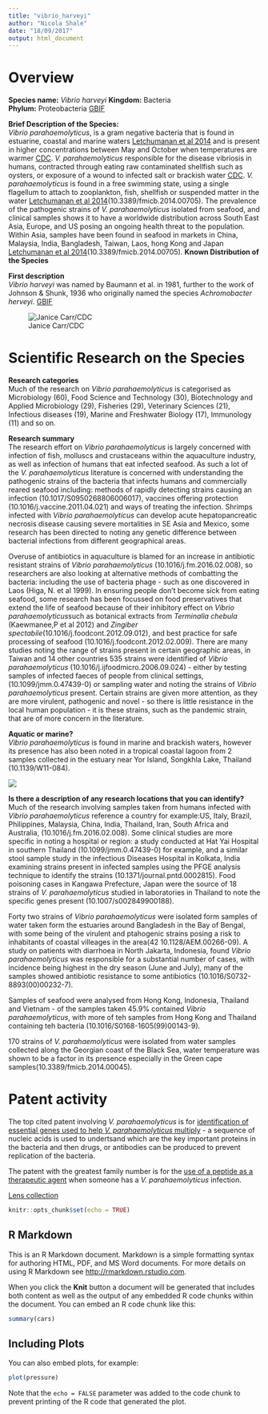 ```yaml
---
title: "vibrio_harveyi"
author: "Nicola Shale"
date: "18/09/2017"
output: html_document
---
```


# Overview

**Species name:** *Vibrio harveyi*
**Kingdom:** Bacteria   
**Phylum:** Proteobacteria [GBIF](https://www.gbif.org/species/5427692)
  
**Brief Description of the Species:**  
*Vibrio parahaemolyticus*, is a gram negative bacteria that is found in estuarine, coastal and marine waters [Letchumanan et al 2014](https://www.ncbi.nlm.nih.gov/pmc/articles/PMC4263241/) and is present in higher concentrations between May and October when temperatures are warmer [CDC](https://www.cdc.gov/vibrio/faq.html). *V. parahaemolyticus* responsible for the disease vibriosis in humans, contracted through eating raw contaminated shellfish such as oysters, or exposure of a wound to infected salt or brackish water [CDC](https://www.cdc.gov/vibrio/faq.html).
*V. parahaemolyticus* is found in a free swimming state, using a single flagellum to attach to zooplankton, fish, shellfish or suspended matter in the water [Letchumanan et al 2014](https://www.ncbi.nlm.nih.gov/pmc/articles/PMC4263241/)(10.3389/fmicb.2014.00705).
  The prevalence of the pathogenic strains of *V. parahaemolyticus* isolated from seafood, and clinical samples shows it to have a worldwide distribution across South East Asia, Europe, and US posing an ongoing health threat to the population. Within Asia, samples have been found in seafood in markets in China, Malaysia, India, Bangladesh, Taiwan, Laos, hong Kong and Japan [Letchumanan et al 2014](https://www.ncbi.nlm.nih.gov/pmc/articles/PMC4263241/)(10.3389/fmicb.2014.00705).
**Known Distribution of the Species**  

  
**First description**  
*Vibrio harveyi* was named by Baumann et al. in 1981, further to the work of Johnson & Shunk, 1936 who originally named the species *Achromobacter herveyi*. [GBIF](https://www.gbif.org/species/5427692) 
  
![Janice Carr/CDC](/Users/NicolaShale/Documents/GitHub/asean_marine/Nicky's summaries/images/Vibrio_parahaemolyticus_01 copy.png)

# Scientific Research on the Species  
  
**Research categories**  
Much of the research on *Vibrio parahaemolyticus* is categorised as Microbiology (60), Food Science and Technology (30), Biotechnology and Applied Microbiology (29), Fisheries (29), Veterinary Sciences (21), Infectious diseases (19), Marine and Freshwater Biology (17), Immunology (11) and so on.  
  
**Research summary**  
The research effort on *Vibrio parahaemolyticus* is largely concerned with infection of fish, molluscs and crustaceans within the aquaculture industry, as well as infection of humans that eat infected seafood. As such a lot of the *V. parahaemolyticus* literature is concerned with understanding the pathogenic strains of the bacteria that infects humans and commercially reared seafood including: methods of rapidly detecting strains causing an infection (10.1017/S0950268806006017), vaccines offering protection (10.1016/j.vaccine.2011.04.021) and ways of treating the infection. Shrimps infected with *Vibrio parahaemolyticus* can develop acute hepatopancreatic necrosis disease causing severe mortalities in SE Asia and Mexico, some research has been directed to noting any genetic difference between bacterial infections from different geographical areas.  

Overuse of antibiotics in aquaculture is blamed for an increase in antibiotic resistant strains of *Vibrio parahaemolyticus* (10.1016/j.fm.2016.02.008), so researchers are also looking at alternative methods of combatting the bacteria: including the use of bacteria phage - such as one discovered in Laos (Higa, N. et al 1999). In ensuring people don't become sick from eating seafood, some research has been focussed on food preservatives that extend the life of seafood because of their inhibitory effect on *Vibrio parahaemolyticus*such as botanical extracts from *Terminalia chebula* (Kaewmanee,P et al 2012) and *Zingiber spectabile*(10.1016/j.foodcont.2012.09.012), and best practice for safe processing of seafood (10.1016/j.foodcont.2012.02.009). There are many studies noting the range of strains present in certain geographic areas, in Taiwan and 14 other countries 535 strains were identified of *Vibrio parahaemolyticus* (10.1016/j.ijfoodmicro.2006.09.024) - either by testing samples of infected faeces of people from clinical settings, (10.1099/jmm.0.47439-0) or sampling water and noting the strains of *Vibrio parahaemolyticus* present. Certain strains are given more attention, as they are more virulent, pathogenic and novel - so there is little resistance in the local human population - it is these strains, such as the pandemic strain, that are of more concern in the literature.

**Aquatic or marine?**  
*Vibrio parahaemolyticus* is found in marine and brackish waters, however its presence has also been noted in a tropical coastal lagoon from 2 samples collected in the estuary near Yor Island, Songkhla Lake, Thailand (10.1139/W11-084).
  
![](/Users/NicolaShale/Documents/GitHub/asean_marine/Nicky's summaries/images/publication trends Vibrio para.png)
  
**Is there a description of any research locations that you can identify?**  
Much of the research involving samples taken from humans infected with *Vibrio parahaemolyticus* reference a country for example:US, Italy, Brazil, Philippines, Malaysia, China, India, Thailand, Iran, South Africa and Australia, (10.1016/j.fm.2016.02.008). Some clinical studies are more specific in noting a hospital or region: a study conducted at Hat Yai Hospital in southern Thailand (10.1099/jmm.0.47439-0) for example, and a similar stool sample study in the infectious Diseases Hospital in Kolkata, India examining strains present in infected samples using the PFGE analysis technique to identify the strains (10.1371/journal.pntd.0002815). Food poisoning cases in Kangawa Prefecture, Japan were the source of 18 strains of *V. parahaemolyticus* studied in laboratories in Thailand to note the specific genes present (10.1007/s002849900188).

Forty two strains of *Vibrio parahaemolyticus* were isolated form samples of water taken form the estuaries around Bangladesh in the Bay of Bengal, with some being of the virulent and ptahogenic strains posing a risk to inhabitants of coastal villeages in the area(42 10.1128/AEM.00266-09). A study on patients with diarrhoea in North Jakarta, Indonesia, found *Vibrio parahaemolyticus* was responsible for a substantial number of cases, with incidence being highest in the dry season (June and July), many of the samples showed antibiotic resistance to some antibiotics (10.1016/S0732-8893(00)00232-7).

Samples of seafood were analysed from Hong Kong, Indonesia, Thailand and Vietnam - of the samples taken 45.9% contained *Vibrio parahaemolyticus*, with more of teh samples from Hong Kong and Thailand containing teh bacteria (10.1016/S0168-1605(99)00143-9).

170 strains of *V. parahaemolyticus*  were isolated from water samples collected along the Georgian coast of the Black Sea, water temperature was shown to be a factor in its presence especially in the Green cape samples(10.3389/fmicb.2014.00045).
  
# Patent activity
  
The top cited patent involving *V. parahaemolyticus*  is for [identification of essential genes used to help *V. parahaemolyticus* multiply](https://www.lens.org/lens/patent/US_2004_0029129_A1) - a sequence of nucleic acids is used to undertsand which are the key important proteins in the bacteria and then drugs, or antibodies can be produced to prevent replication of the bacteria.

The patent with the greatest family number is for the [use of a peptide as a therapeutic agent](https://www.lens.org/lens/patent/WO_2009_043477_A2) when someone has a *V. parahaemolyticus* infection.

[Lens collection](https://www.lens.org/lens/collection/24760)

```r
knitr::opts_chunk$set(echo = TRUE)
```

## R Markdown

This is an R Markdown document. Markdown is a simple formatting syntax for authoring HTML, PDF, and MS Word documents. For more details on using R Markdown see <http://rmarkdown.rstudio.com>.

When you click the **Knit** button a document will be generated that includes both content as well as the output of any embedded R code chunks within the document. You can embed an R code chunk like this:

```r
summary(cars)
```

## Including Plots

You can also embed plots, for example:

```r
plot(pressure)
```

Note that the `echo = FALSE` parameter was added to the code chunk to prevent printing of the R code that generated the plot.
